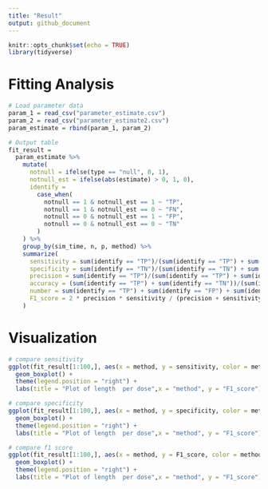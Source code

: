 ```yaml
---
title: "Result"
output: github_document
---
```


```r
knitr::opts_chunk$set(echo = TRUE)
library(tidyverse)
```

# Fitting Analysis
```r
# Load parameter data
param_1 = read_csv("parameter_estimate.csv")
param_2 = read_csv("parameter_estimate2.csv")
param_estimate = rbind(param_1, param_2)

# Output table
fit_result = 
  param_estimate %>% 
    mutate(
      notnull = ifelse(type == "null", 0, 1),
      notnull_est = ifelse(abs(estimate) > 0, 1, 0),
      identify =
        case_when(
          notnull == 1 & notnull_est == 1 ~ "TP",
          notnull == 1 & notnull_est == 0 ~ "FN",
          notnull == 0 & notnull_est == 1 ~ "FP",
          notnull == 0 & notnull_est == 0 ~ "TN"
        )
    ) %>% 
    group_by(sim_time, n, p, method) %>% 
    summarize(
      sensitivity = sum(identify == "TP")/(sum(identify == "TP") + sum(identify == "FN")),
      specificity = sum(identify == "TN")/(sum(identify == "TN") + sum(identify == "FP")),
      precision = sum(identify == "TP")/(sum(identify == "TP") + sum(identify == "FP")),
      accuracy = (sum(identify == "TP") + sum(identify == "TN"))/(sum(identify == "TP") + sum(identify == "FP") + sum(identify == "TN") + sum(identify == "FN")),
      number = sum(identify == "TP") + sum(identify == "FP") + sum(identify == "TN") + sum(identify == "FN"),
      F1_score = 2 * precision * sensitivity / (precision + sensitivity)
    )
```

# Visualization
```r
# compare sensitivity
ggplot(fit_result[1:100,], aes(x = method, y = sensitivity, color = method)) + 
  geom_boxplot() +
  theme(legend.position = "right") +
  labs(title = "Plot of length  per dose",x = "method", y = "F1_score")

# compare specificity
ggplot(fit_result[1:100,], aes(x = method, y = specificity, color = method)) + 
  geom_boxplot() +
  theme(legend.position = "right") +
  labs(title = "Plot of length  per dose",x = "method", y = "F1_score")

# compare f1 score
ggplot(fit_result[1:100,], aes(x = method, y = F1_score, color = method)) + 
  geom_boxplot() +
  theme(legend.position = "right") +
  labs(title = "Plot of length  per dose",x = "method", y = "F1_score")


```

